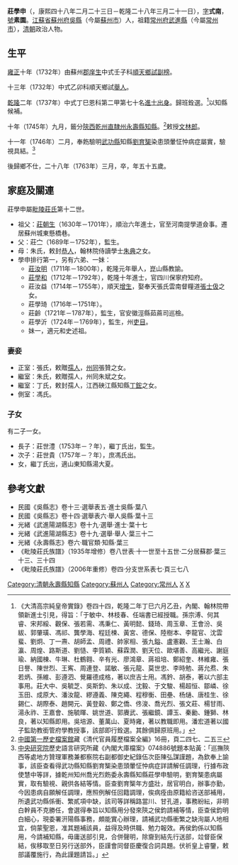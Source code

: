 '''莊學申'''（{{bd|1709年|4月2日|1763年|5月3日|catIdx=Z莊}}，康熙四十八年二月二十三日－乾隆二十八年三月二十一日），[[表字|字]]'''式南'''，[[號|號]]'''素園'''。[[江蘇省|江蘇省]][[蘇州府|蘇州府]][[吳縣|吳縣]]（今屬[[蘇州市|蘇州市]]）人，祖籍[[常州府|常州府]][[武進縣|武進縣]]（今屬[[常州市|常州市]]），[[清朝|清朝]]政治人物。

==生平==
[[雍正|雍正]]十年（1732年）由蘇州[[郡庠生|郡庠生]]中式壬子科[[順天府|順天]][[鄉試|鄉試]][[副榜|副榜]]。

十三年（1732年）中式乙卯科順天鄉試[[舉人|舉人]]。

[[乾隆|乾隆]]二年（1737年）中式丁巳恩科第二甲第七十名[[進士出身|進士出身]]。歸班銓選。<ref>《大清高宗純皇帝實錄》卷四十四，乾隆二年丁巳六月乙丑，內閣、翰林院帶領新進士引見，得旨：「于敏中、林枝春、任端書已經授職。孫宗溥、何其睿、宋邦綏、觀保、張若需、馮秉仁、黃明懿、錢琦、周玉章、王會汾、吳紱、郭肇璜、馮祁、龔學海、程廷楝、黃宮、德保、陸樹本、李龍官、沈雲蜚、劉炯、丁一燾、胡師孟、周禮、帥家相、張九鎰、盧憲觀、王士瀚、白瀛、周煌、路斯道、劉慥、李質穎、蘇霖潤、劉天位、歐堪善、高繼光、謝庭瑜、納國棟、牛琳、杜鶴翱、辛有光、廖鴻章、蔣祖培、鄭紹奎、林維雍、張日譽、陳世烈、王寯、周連登、諾敏、張元龍、莫世忠、李時勉、蔣允焄、朱若炳、孫維、彭遵泗、覺羅德成格，著以庶吉士用。馮鈐、胡泰，著以六部主事用。莊大中、吳毓芝、吳斯鈞、朱以成、沈毅、于文駿、楊超恒、鄒嶙、徐玉田、成原大、潘汝龍、繆遵義、陳克繩、程穆衡、田壘、杨熥、唐桂生、徐錫仁、胡際泰、趙開元、黃登穀、鄭之僑、佟浚、喬光烈、張文莊、楊甘雨、湯永祚、王嘉會、施毓暉、姚世道、郭賡武、張繼鏡、譚玉、秦勷、鍾獅、林良，著以知縣即用。吳培源、董萬山、夏時雍，著以教職即用。潘宏道著以國子監助教銜管府學教授事，該部即行銓選。其餘俱歸原班用。」</ref>以知縣候補。

十年（1745年）九月，籤分[[陝西|陝西]][[乾州直隸州|乾州直隸州]][[永壽縣|永壽縣]][[知縣|知縣]]。<ref>[[中國第一歷史檔案館|中國第一歷史檔案館]]藏《清代官員履歷檔案全編》16冊，頁二四七、二五三</ref>敕授[[文林郎|文林郎]]。

十一年（1746年）二月，奉飭驗明[[武功縣|武功縣]]知縣[[劉育榘|劉育榘]]染患頭暈怔忡病症屬實，驗視具結。<ref>[[中央研究院|中央研究院]]歷史語言研究所藏《內閣大庫檔案》074886號題本貼黃：「巡撫陝西等處地方贊理軍務兼都察院右副都御史紀錄伍次臣陳弘謀謹題，為欽奉上諭事，該臣查看得武功縣知縣劉育榘染患頭暈怔忡病症詳請解任調理，行據布政使慧中等詳，據乾州知州喬光烈飭委永壽縣知縣莊學申驗明，劉育榘患病屬實，取有驗視、親供各結等情。臣查劉育榘年方盛壯，居官明白，辦事亦勤，今因患病自願解任調理，應照例解任回籍調理，俟病痊由原籍給咨送部補用，所遺武功縣係衝、繁貳項中缺，該司等詳稱路當川、甘孔道，事務紛紜，非明白幹員不克勝任，會選得奉旨以知縣用分發來陝之侯鈞請補等情，臣查侯鈞明白細心，現委署汧陽縣事務，頗能實心辦理，請補武功縣衝繁之缺洵屬人地相宜，倘蒙聖恩，准其題補該員，益得及時供職、勉力報效。再侯鈞係以知縣用，今請補知縣，毋庸送部引見，合併聲明，除齎到結先行送部，竝督臣保結，俟移取至日另行送部外，臣謹會同督臣慶復合詞具題。伏祈皇上睿鑒，敕部議覆施行，為此謹題請旨。」</ref>

後歸鄉不仕，二十八年（1763年）三月，卒，年五十五歲。

==家庭及關連==
莊學申屬[[毗陵莊氏|毗陵莊氏]]第十二世。
*祖父：[[莊朝生|莊朝生]]（1630年－1701年），順治六年進士，官至河南提學道僉事。遷居蘇州城東懸橋巷。
*父：莊㝉（1689年－1752年），監生。
*母：朱氏，敕封[[恭人|恭人]]，翰林院侍讀學士[[朱典|朱典]]之女。
*學申排行第一，另有六弟、一妹：
**[[莊汝明|莊汝明]]（1711年－1800年），乾隆元年舉人，崑山縣教諭。
**[[莊學和|莊學和]]（1712年－1792年），乾隆十年進士，官四川保寧府知府。
**莊汝益（1714年－1755年），順天[[生員|增生]]，娶奉天張氏雲南督糧道[[張士伋|張士伋]]之女。
**莊學琦（1716年－1751年）。
**莊齡（1721年－1787年），監生，官安徽涇縣茹蔴司巡檢。
**莊學沂（1724年－1769年），監生，州[[吏目|吏目]]。
**妹一，適元和史述祖。

===妻妾===
*正室：張氏，敕贈[[孺人|孺人]]，[[州同|州同]]張贊之女。
*繼室：朱氏，敕贈孺人，州同朱斌之女。
*繼室：丁氏，敕封孺人，江西硤江縣知縣[[丁鋐|丁鋐]]之女。
*側室：馮氏。

===子女===
有二子一女。
*長子：莊世澧（1753年－？年），繼丁氏出，監生。
*次子：莊世貴（1757年－？年），庶馮氏出。
*女，繼丁氏出，適山東知縣湯大夏。

==參考文獻==
{{reflist|2}}
*民國《吳縣志》卷十三·選舉表五·進士吳縣·葉八
*民國《吳縣志》卷十四·選舉表六·舉人吳縣·葉十三
*光緒《武進陽湖縣志》卷十九·選舉·進士·葉十七
*光緒《武進陽湖縣志》卷十九·選舉·舉人·葉三十二
*光緒《永壽縣志》卷六·職官類·知縣·葉三
*《毗陵莊氏族譜》（1935年增修）卷八世表·十一世至十五世·二分居蘇郡·葉三十三、三十四
*《毗陵莊氏族譜》（2006年重修）卷四·分支世系表七·頁三七八

{{乾隆二年丁巳恩科殿試金榜}}
{{毗陵莊氏}}
{{DEFAULTSORT:Z莊}}
[[Category:清朝永壽縣知縣|Category:清朝永壽縣知縣]]
[[Category:蘇州人|Category:蘇州人]]
[[Category:常州人|Category:常州人]]
[[Category:莊姓|X]]
[[Category:毗陵莊氏|X]]